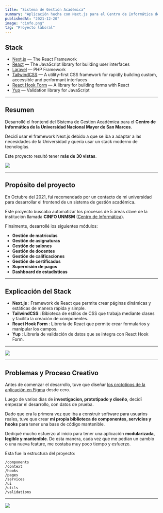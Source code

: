 ```yaml
---
title: "Sistema de Gestión Académica"
summary: "Aplicación hecha con Next.js para el Centro de Informática de la Universidad Nacional Mayor de San Marcos"
publishedAt: "2021-12-20"
image: "cinfo.png"
tag: "Proyecto laboral"
---
```


## Stack

- [Next.js](https://nextjs.org/) — The React Framework
- [React](https://reactjs.org/) — The JavaScript library for building user interfaces
- [Laravel](https://laravel.com/) — PHP Framework
- [TailwindCSS](https://tailwindcss.com/) — A utility-first CSS framework for rapidly building custom, accessible and performant interfaces
- [React Hook Form](https://react-hook-form.com/) — A library for building forms with React
- [Yup](https://www.npmjs.com/package/yup) — Validation library for JavaScript

---

## Resumen

Desarrollé el frontend del Sistema de Gestion Académica para el **Centro de Informática de la Universidad Nacional Mayor de San Marcos**.

Decidí usar el framework Next.js debido a que se iba a adaptar a las necesidades de la Universidad y quería usar un stack moderno de tecnologías.

Este proyecto resultó tener **más de 30 vistas**.

<Image src="/images/cinfo.png" width={1764} height={1131} />

---

## Propósito del proyecto

En Octubre del 2021, fui recomendado por un contacto de mi universidad para desarrollar el frontend de un sistema de gestión académica.

Este proyecto buscaba automatizar los procesos de 5 áreas clave de la institución llamada **CINFO UNMSM** (<a href="https://cinfo.unmsm.edu.pe/">Centro de Informática</a>).

Finalmente, desarrollé los siguientes módulos:

- **Gestión de matrículas**
- **Gestión de asignaturas**
- **Gestión de salones**
- **Gestión de docentes**
- **Gestión de calificaciones**
- **Gestión de certificados**
- **Supervisión de pagos**
- **Dashboard de estadísticas**

---

## Explicación del Stack

- **Next.js** : Framework de React que permite crear páginas dinámicas y estáticas de manera rápida y simple.
- **TailwindCSS** : Bibioteca de estilos de CSS que trabaja mediante clases y facilita la creación de componentes.
- **React Hook Form** : Librería de React que permite crear formularios y manipular los campos.
- **Yup** : Librería de validación de datos que se integra con React Hook Form.

---

<Image src="/images/cinfo-browser.png" width={1792} height={977} />

---

## Problemas y Proceso Creativo

Antes de comenzar el desarrollo, tuve que diseñar <a href="https://www.figma.com/file/PzdHzJ29K5D487oPZsCvuy/Cinfo?node-id=5%3A6">los prototipos de la aplicación en Figma</a> desde cero.

Luego de varios días de **investigacion, prototipado y diseño**, decidí empezar el desarrollo, con datos de prueba.

Dado que era la primera vez que iba a construir software para usuarios reales, tuve que crear **mi propia biblioteca de componentes, servicios y hooks** para tener una base de código mantenible.

Dediqué mucho esfuerzo al inicio para tener una aplicación **modularizada, legible y mantenible**. De esta manera, cada vez que me pedían un cambio o una nueva feature, me costaba muy poco tiempo y esfuerzo.

Esta fue la estructura del proyecto:

```
/components
/context
/hooks
/pages
/services
/ui
/utils
/validations
```

---

<Image src="/images/cinfo-browser2.png" width={1792} height={977} />
